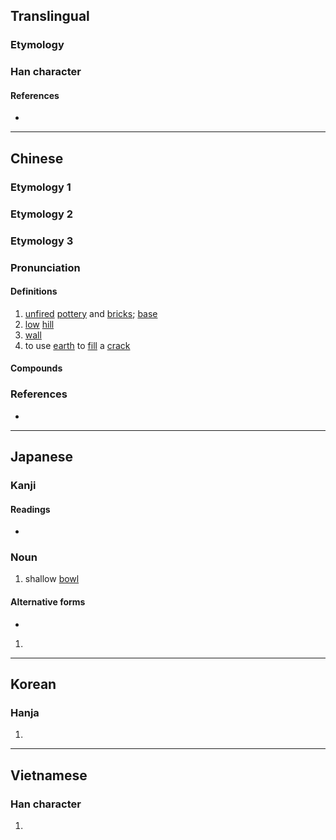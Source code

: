 {{character info/new}}
{{also|壞}}
==Translingual==
{{Han simplified forms|壞|壊|坏}}
{{stroke order|strokes=7}}

===Etymology===
{{Han simp|壞|f=褱|t=不}}

===Han character===
{{Han char|rn=32|rad=土|as=04|sn=7|four=41190|canj=GMF|ids=⿰土不}}

====References====
* {{Han ref|kx=0225.140|dkj=04930|dj=0460.050|hdz=10421.110|uh=574F|ud=22351|bh=A7A5|bd=42917}}

----

==Chinese==

===Etymology 1===
{{zh-see|壞}}

===Etymology 2===
{{zh-see|坯|v}}

===Etymology 3===
{{zh-forms|alt=坯}}

===Pronunciation===
{{zh-pron
|m=坏
|oc=y
|mc=y
|cat=n,v
}}

====Definitions====
{{zh-hanzi}}

# [[unfired]] [[pottery]] and [[brick]]s; [[base]]
# [[low]] [[hill]]
# [[wall]]
# to use [[earth]] to [[fill]] a [[crack]]

====Compounds====
{{zh-der|fold=1|坏土|拉坏|捏坏|鑿坏}}

===References===
* {{R:twedu|A00755}}

----

==Japanese==

===Kanji===
{{ja-kanji|grade=|rs=土04}}

====Readings====
* {{ja-readings|on=[[はい]] (hai)|kun=[[おか]] (oka), [[つき]] (tsuki)}}

===Noun===
{{ja-noun|つき}}

# {{lb|ja|archaic|sort=つき}} shallow [[bowl]]

====Alternative forms====
* {{l|ja|杯}}

{{ja-noun|さかずき}}

# {{alternative form of|盃|lang=ja}}

----

==Korean==

===Hanja===
{{ko-hanja|hangeul=배|mr=pae}}

# {{defn|lang=ko|sort=土04}}

----

==Vietnamese==

===Han character===
{{vi-hantu|[[hoại]]|rs=土04}}

# {{defn|lang=vi|sort=土04}}